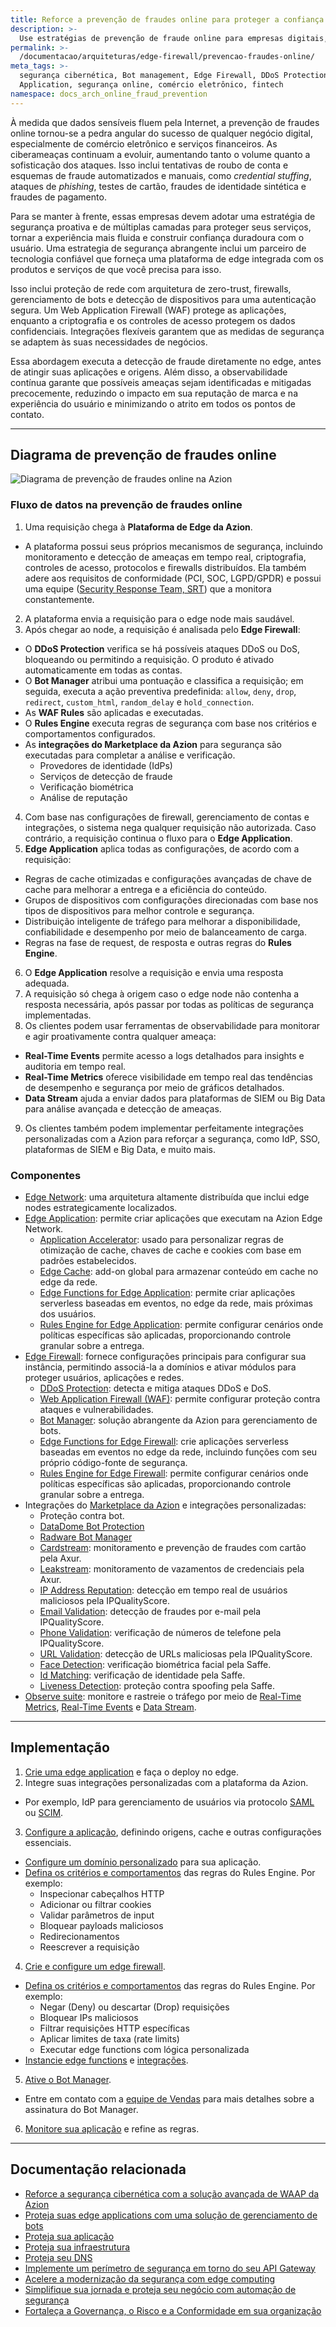 ```yaml
---
title: Reforce a prevenção de fraudes online para proteger a confiança nos negócios digitais
description: >-
  Use estratégias de prevenção de fraude online para empresas digitais, incluindo medidas de segurança, tecnologias e melhores práticas para proteção contra ameaças cibernéticas.
permalink: >-
  /documentacao/arquiteturas/edge-firewall/prevencao-fraudes-online/
meta_tags: >-
  segurança cibernética, Bot management, Edge Firewall, DDoS Protection, Web Application Firewall, Edge
  Application, segurança online, comércio eletrônico, fintech
namespace: docs_arch_online_fraud_prevention
---
```


À medida que dados sensíveis fluem pela Internet, a prevenção de fraudes online tornou-se a pedra angular do sucesso de qualquer negócio digital, especialmente de comércio eletrônico e serviços financeiros. As ciberameaças continuam a evoluir, aumentando tanto o volume quanto a sofisticação dos ataques. Isso inclui tentativas de roubo de conta e esquemas de fraude automatizados e manuais, como *credential stuffing*, ataques de *phishing*, testes de cartão, fraudes de identidade sintética e fraudes de pagamento.

Para se manter à frente, essas empresas devem adotar uma estratégia de segurança proativa e de múltiplas camadas para proteger seus serviços, tornar a experiência mais fluida e construir confiança duradoura com o usuário. Uma estrategia de segurança abrangente inclui um parceiro de tecnologia confiável que forneça uma plataforma de edge integrada com os produtos e serviços de que você precisa para isso.

Isso inclui proteção de rede com arquitetura de zero-trust, firewalls, gerenciamento de bots e detecção de dispositivos para uma autenticação segura. Um Web Application Firewall (WAF) protege as aplicações, enquanto a criptografia e os controles de acesso protegem os dados confidenciais. Integrações flexíveis garantem que as medidas de segurança se adaptem às suas necessidades de negócios.

Essa abordagem executa a detecção de fraude diretamente no edge, antes de atingir suas aplicações e origens. Além disso, a observabilidade contínua garante que possíveis ameaças sejam identificadas e mitigadas precocemente, reduzindo o impacto em sua reputação de marca e na experiência do usuário e minimizando o atrito em todos os pontos de contato.

---

## Diagrama de prevenção de fraudes online

![Diagrama de prevenção de fraudes online na Azion](/assets/docs/images/uploads/online-fraud-prevention-architecture.png)

### Fluxo de datos na prevenção de fraudes online

1. Uma requisição chega à **Plataforma de Edge da Azion**. 
- A plataforma possui seus próprios mecanismos de segurança, incluindo monitoramento e detecção de ameaças em tempo real, criptografia, controles de acesso, protocolos e firewalls distribuídos. Ela também adere aos requisitos de conformidade (PCI, SOC, LGPD/GPDR) e possui uma equipe ([Security Response Team, SRT](/pt-br/documentacao/servicos/security-response-team/)) que a monitora constantemente.  
2. A plataforma envia a requisição para o edge node mais saudável.
3. Após chegar ao node, a requisição é analisada pelo **Edge Firewall**:
- O **DDoS Protection** verifica se há possíveis ataques DDoS ou DoS, bloqueando ou permitindo a requisição. O produto é ativado automaticamente em todas as contas.
- O **Bot Manager** atribui uma pontuação e classifica a requisição; em seguida, executa a ação preventiva predefinida: `allow`, `deny`, `drop`, `redirect`, `custom_html`, `random_delay` e `hold_connection`.
- As **WAF Rules** são aplicadas e executadas.
- O **Rules Engine** executa regras de segurança com base nos critérios e comportamentos configurados.
- As **integrações do Marketplace da Azion** para segurança são executadas para completar a análise e verificação.
  - Provedores de identidade (IdPs)  
  - Serviços de detecção de fraude
  - Verificação biométrica 
  - Análise de reputação
4. Com base nas configurações de firewall, gerenciamento de contas e integrações, o sistema nega qualquer requisição não autorizada. Caso contrário, a requisição continua o fluxo para o **Edge Application**.
5. **Edge Application** aplica todas as configurações, de acordo com a requisição:
- Regras de cache otimizadas e configurações avançadas de chave de cache para melhorar a entrega e a eficiência do conteúdo.
- Grupos de dispositivos com configurações direcionadas com base nos tipos de dispositivos para melhor controle e segurança.
- Distribuição inteligente de tráfego para melhorar a disponibilidade, confiabilidade e desempenho por meio de balanceamento de carga.
- Regras na fase de request, de resposta e outras regras do **Rules Engine**.
6. O **Edge Application** resolve a requisição e envia uma resposta adequada.
7. A requisição só chega à origem caso o edge node não contenha a resposta necessária, após passar por todas as políticas de segurança implementadas.
8. Os clientes podem usar ferramentas de observabilidade para monitorar e agir proativamente contra qualquer ameaça:
- **Real-Time Events** permite acesso a logs detalhados para insights e auditoria em tempo real.
- **Real-Time Metrics** oferece visibilidade em tempo real das tendências de desempenho e segurança por meio de gráficos detalhados.  
- **Data Stream** ajuda a enviar dados para plataformas de SIEM ou Big Data para análise avançada e detecção de ameaças.
9. Os clientes também podem implementar perfeitamente integrações personalizadas com a Azion para reforçar a segurança, como IdP, SSO,  plataformas de SIEM e Big Data, e muito mais.

### Componentes

- [Edge Network](https://www.azion.com/pt-br/produtos/nossa-rede/): uma arquitetura altamente distribuída que inclui edge nodes estrategicamente localizados.
- [Edge Application](/pt-br/documentacao/produtos/build/edge-application/): permite criar aplicações que executam na Azion Edge Network.
  - [Application Accelerator](/pt-br/documentacao/produtos/build/edge-application/application-accelerator/): usado para personalizar regras de otimização de cache, chaves de cache e cookies com base em padrões estabelecidos.
  - [Edge Cache](/pt-br/documentacao/produtos/build/edge-application/edge-cache/): add-on global para armazenar conteúdo em cache no edge da rede.
  - [Edge Functions for Edge Application](/pt-br/documentacao/produtos/build/edge-application/edge-functions/): permite criar aplicações serverless baseadas em eventos, no edge da rede, mais próximas dos usuários.
  - [Rules Engine for Edge Application](/pt-br/documentacao/produtos/build/edge-application/rules-engine/):  permite configurar cenários onde políticas específicas são aplicadas, proporcionando controle granular sobre a entrega.  
- [Edge Firewall](/pt-br/documentacao/produtos/secure/edge-firewall/): fornece configurações principais para configurar sua instância, permitindo associá-la a domínios e ativar módulos para proteger usuários, aplicações e redes.
  - [DDoS Protection](/pt-br/documentacao/produtos/secure/edge-firewall/ddos-protection/): detecta e mitiga ataques DDoS e DoS.
  - [Web Application Firewall (WAF)](/pt-br/documentacao/produtos/secure/edge-firewall/web-application-firewall/): permite configurar proteção contra ataques e vulnerabilidades.
  - [Bot Manager](/pt-br/documentacao/produtos/secure/edge-firewall/bot-manager/): solução abrangente da Azion para gerenciamento de bots.
  - [Edge Functions for Edge Firewall](/pt-br/documentacao/produtos/secure/edge-firewall/edge-functions/):  crie aplicações serverless baseadas em eventos no edge da rede, incluindo funções com seu próprio código-fonte de segurança.
  - [Rules Engine for Edge Firewall](/pt-br/documentacao/produtos/secure/edge-firewall/rules-engine/): permite configurar cenários onde políticas específicas são aplicadas, proporcionando controle granular sobre a entrega.
- Integrações do [Marketplace da Azion](/pt-br/documentacao/produtos/marketplace/) e integrações personalizadas:
   - Proteção contra bot.
    - [DataDome Bot Protection](https://console.azion.com/marketplace/solution/datadome/bot-protection)
    - [Radware Bot Manager](https://console.azion.com/marketplace/solution/radware/bot-manager)
  - [Cardstream](https://console.azion.com/marketplace/solution/axur/cardstream): monitoramento e prevenção de fraudes com cartão pela Axur.
  - [Leakstream](https://console.azion.com/marketplace/solution/axur/leakstream): monitoramento de vazamentos de credenciais pela Axur.
  - [IP Address Reputation](https://console.azion.com/marketplace/solution/ipqualityscore/ip-address-reputation): detecção em tempo real de usuários maliciosos pela IPQualityScore.
  - [Email Validation](https://console.azion.com/marketplace/solution/ipqualityscore/email-validation): detecção de fraudes por e-mail pela IPQualityScore.
  - [Phone Validation](https://console.azion.com/marketplace/solution/ipqualityscore/phone-validation): verificação de números de telefone pela IPQualityScore.
  - [URL Validation](https://console.azion.com/marketplace/solution/ipqualityscore/url-validation): detecção de URLs maliciosas pela IPQualityScore.
  - [Face Detection](https://console.azion.com/marketplace/solution/saffe/face-detection): verificação biométrica facial pela Saffe.
  - [Id Matching](https://console.azion.com/marketplace/solution/saffe/id-matching): verificação de identidade pela Saffe.
  - [Liveness Detection](https://console.azion.com/marketplace/solution/saffe/liveness-detection): proteção contra spoofing pela Saffe.
- [Observe suite](/pt-br/documentacao/produtos/observe/visao-geral/): monitore e rastreie o tráfego por meio de [Real-Time Metrics](/pt-br/documentacao/produtos/observe/real-time-metrics/), [Real-Time Events](/pt-br/documentacao/produtos/observe/real-time-events/) e [Data Stream](/pt-br/documentacao/produtos/observe/data-stream/).

---

## Implementação

1. [Crie uma edge application](/pt-br/documentacao/produtos/guias/build/criar-uma-aplicacao/) e faça o deploy no edge.
2. Integre suas integrações personalizadas com a plataforma da Azion.
- Por exemplo, IdP para gerenciamento de usuários via protocolo [SAML](/pt-br/documentacao/produtos/guias/sso-google-saml/) ou [SCIM](/pt-br/documentacao/produtos/guias/microsoft-entra-provisionamento-automatizado-de-usuarios/).
3. [Configure a aplicação](/pt-br/documentacao/produtos/guias/build/definir-configuracoes-principais/), definindo origens, cache e outras configurações essenciais.
- [Configure um domínio personalizado](/pt-br/documentacao/produtos/build/edge-application/domains/) para sua aplicação.
- [Defina os critérios e comportamentos](/pt-br/documentacao/produtos/build/edge-application/rules-engine/) das regras do Rules Engine. Por exemplo:
  - Inspecionar cabeçalhos HTTP
  - Adicionar ou filtrar cookies
  - Validar parâmetros de input
  - Bloquear payloads maliciosos
  - Redirecionamentos
  - Reescrever a requisição
4. [Crie e configure um edge firewall](/pt-br/documentacao/produtos/guias/secure/edge-firewall-definir-main-settings/).
- [Defina os critérios e comportamentos](/pt-br/documentacao/produtos/guias/secure/instanciar-edge-functions/) das regras do Rules Engine. Por exemplo:
  - Negar (Deny) ou descartar (Drop) requisições
  - Bloquear IPs maliciosos
  - Filtrar requisições HTTP específicas
  - Aplicar limites de taxa (rate limits)
  - Executar edge functions com lógica personalizada
- [Instancie edge functions](/pt-br/documentacao/produtos/guias/secure/instanciar-edge-functions/) e [integrações](/pt-br/documentacao/produtos/marketplace/integracoes/#edge-firewall-functions).
5. [Ative o Bot Manager](/pt-br/documentacao/produtos/secure/edge-firewall/bot-manager/).
- Entre em contato com a [equipe de Vendas](https://www.azion.com/pt-br/contate-vendas/) para mais detalhes sobre a assinatura do Bot Manager.
6. [Monitore sua aplicação](/pt-br/documentacao/produtos/observe/monitorar-aplicacoes/) e refine as regras.

---

## Documentação relacionada

- [Reforce a segurança cibernética com a solução avançada de WAAP da Azion](/pt-br/documentacao/arquiteturas/edge-firewall/web-application-and-api-protection-waap/)
- [Proteja suas edge applications com uma solução de gerenciamento de bots](/pt-br/documentacao/arquiteturas/gerenciamento-de-bots/proteja-edge-applications-com-bot-management/)
- [Proteja sua aplicação](/pt-br/documentacao/produtos/secure/proteja-aplicacao/)
- [Proteja sua infraestrutura](/pt-br/documentacao/produtos/secure/proteja-infraestrutura/)
- [Proteja seu DNS](/pt-br/documentacao/produtos/secure/proteja-dns/)
- [Implemente um perímetro de segurança em torno do seu API Gateway](/pt-br/documentacao/arquiteturas/api-gateways/implementar-seguranca-api-gateways/)
- [Acelere a modernização da segurança com edge computing](/pt-br/documentacao/arquiteturas/modernizacao-da-seguranca/modernizacao-da-seguranca-com-edge-computing/)
- [Simplifique sua jornada e proteja seu negócio com automação de segurança](/pt-br/documentacao/arquiteturas/automacao-da-seguranca/automacao-da-seguranca-com-edge-computing/)
- [Fortaleça a Governança, o Risco e a Conformidade em sua organização](/pt-br/documentacao/arquiteturas/compliance/governanca-risco-conformidade/)

